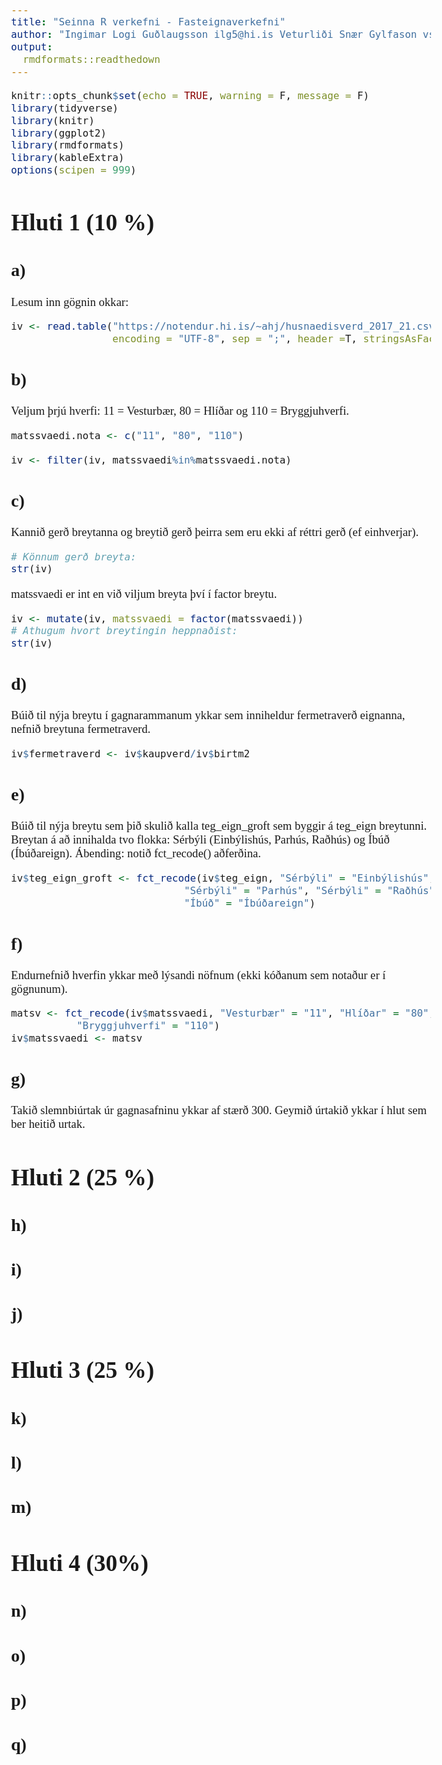```yaml
---
title: "Seinna R verkefni - Fasteignaverkefni"
author: "Ingimar Logi Guðlaugsson ilg5@hi.is Veturliði Snær Gylfason vsg8@hi.is"
output: 
  rmdformats::readthedown
---
```


<style type="text/css">
      body{
      font-size: 14pt;
      font-family: Times New Roman;
}
</style>

```r
knitr::opts_chunk$set(echo = TRUE, warning = F, message = F)
library(tidyverse)
library(knitr)
library(ggplot2)
library(rmdformats)
library(kableExtra)
options(scipen = 999)
```

# Hluti 1 (10 %)

## a)
Lesum inn gögnin okkar:
```r
iv <- read.table("https://notendur.hi.is/~ahj/husnaedisverd_2017_21.csv", 
                 encoding = "UTF-8", sep = ";", header =T, stringsAsFactors = T)
```


## b)
Veljum þrjú hverfi: 11 = Vesturbær, 80 = Hlíðar og 110 = Bryggjuhverfi.

```r
matssvaedi.nota <- c("11", "80", "110")

iv <- filter(iv, matssvaedi%in%matssvaedi.nota)
```

## c) 
Kannið gerð breytanna og breytið gerð þeirra sem eru ekki af réttri gerð (ef einhverjar).
```r
# Könnum gerð breyta:
str(iv)
```

matssvaedi er int en við viljum breyta því í factor breytu.
```r
iv <- mutate(iv, matssvaedi = factor(matssvaedi))
# Athugum hvort breytingin heppnaðist:
str(iv)
```

## d) 
Búið til nýja breytu í gagnarammanum ykkar sem inniheldur fermetraverð eignanna, nefnið breytuna fermetraverd.
```r
iv$fermetraverd <- iv$kaupverd/iv$birtm2
```

## e) 
Búið til nýja breytu sem þið skulið kalla teg_eign_groft sem byggir á teg_eign breytunni. Breytan á að innihalda tvo flokka: Sérbýli (Einbýlishús, Parhús, Raðhús) og Íbúð (Íbúðareign). Ábending: notið fct_recode() aðferðina.
```r

iv$teg_eign_groft <- fct_recode(iv$teg_eign, "Sérbýli" = "Einbýlishús", 
                             "Sérbýli" = "Parhús", "Sérbýli" = "Raðhús",
                             "Íbúð" = "Íbúðareign")
```

## f) 
Endurnefnið hverfin ykkar með lýsandi nöfnum (ekki kóðanum sem notaður er í gögnunum).
```r
matsv <- fct_recode(iv$matssvaedi, "Vesturbær" = "11", "Hlíðar" = "80",
           "Bryggjuhverfi" = "110")
iv$matssvaedi <- matsv
```

## g)
Takið slemnbiúrtak úr gagnasafninu ykkar af stærð 300. Geymið úrtakið ykkar í hlut sem ber heitið urtak.


# Hluti 2 (25 %)

## h)

## i)

## j)

# Hluti 3 (25 %)

## k)

## l)

## m)

# Hluti 4 (30%)

## n)

## o)

## p)

## q)






